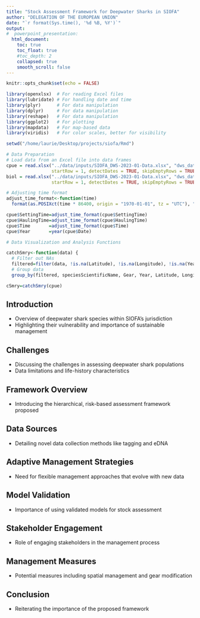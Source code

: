 ```yaml
---
title: "Stock Assessment Framework for Deepwater Sharks in SIOFA"
author: "DELEGATION OF THE EUROPEAN UNION"
date: "`r format(Sys.time(), '%d %B, %Y')`"
output:
#  powerpoint_presentation:
  html_document:
    toc: true
    toc_float: true
    #toc_depth: 2
    collapsed: true
    smooth_scroll: false
---
```


```r
knitr::opts_chunk$set(echo = FALSE)
```

```r
library(openxlsx)  # For reading Excel files
library(lubridate) # For handling date and time
library(plyr)      # For data manipulation
library(dplyr)     # For data manipulation
library(reshape)   # For data manipulation
library(ggplot2)   # For plotting
library(mapdata)   # For map-based data
library(viridis)   # For color scales, better for visibility
```

```r
setwd("/home/laurie/Desktop/projects/siofa/Rmd")
```

```r
# Data Preparation
# Load data from an Excel file into data frames
cpue = read.xlsx("../data/inputs/SIOFA_DWS-2023-01-Data.xlsx", "dws_data_catch", 
                 startRow = 1, detectDates = TRUE, skipEmptyRows = TRUE)
biol = read.xlsx("../data/inputs/SIOFA_DWS-2023-01-Data.xlsx", "dws_data_bio_sampling",
                 startRow = 1, detectDates = TRUE, skipEmptyRows = TRUE)

# Adjusting time format
adjust_time_format<-function(time)
  format(as.POSIXct(time * 86400, origin = "1970-01-01", tz = "UTC"), "%H:%M:%S")

cpue$SettingTime=adjust_time_format(cpue$SettingTime)
cpue$HaulingTime=adjust_time_format(cpue$HaulingTime)
cpue$Time       =adjust_time_format(cpue$Time)
cpue$Year       =year(cpue$Date)

# Data Visualization and Analysis Functions

catchSmry<-function(data) {
  # Filter out NAs
  filtered=filter(data, !is.na(Latitude), !is.na(Longitude), !is.na(Year))
  # Group data
  group_by(filtered, speciesScientificName, Gear, Year, Latitude, Longitude)}

cSmry=catchSmry(cpue)
```

## Introduction

-   Overview of deepwater shark species within SIOFA's jurisdiction
-   Highlighting their vulnerability and importance of sustainable management

## Challenges

-   Discussing the challenges in assessing deepwater shark populations
-   Data limitations and life-history characteristics

## Framework Overview

-   Introducing the hierarchical, risk-based assessment framework proposed

## Data Sources

-   Detailing novel data collection methods like tagging and eDNA

## Adaptive Management Strategies

-   Need for flexible management approaches that evolve with new data

## Model Validation

-   Importance of using validated models for stock assessment

## Stakeholder Engagement

-   Role of engaging stakeholders in the management process

## Management Measures

-   Potential measures including spatial management and gear modification

## Conclusion

-   Reiterating the importance of the proposed framework
